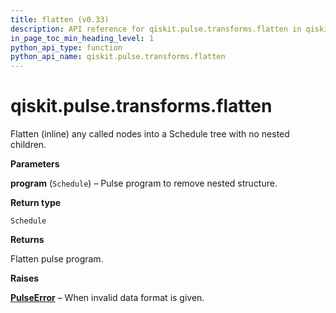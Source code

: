 ```yaml
---
title: flatten (v0.33)
description: API reference for qiskit.pulse.transforms.flatten in qiskit v0.33
in_page_toc_min_heading_level: 1
python_api_type: function
python_api_name: qiskit.pulse.transforms.flatten
---
```


<span id="qiskit-pulse-transforms-flatten" />

# qiskit.pulse.transforms.flatten

<Function id="qiskit.pulse.transforms.flatten" isDedicatedPage={true} github="https://github.com/qiskit/qiskit/tree/stable/0.19/qiskit/pulse/transforms/canonicalization.py" signature="flatten(program)">
  Flatten (inline) any called nodes into a Schedule tree with no nested children.

  **Parameters**

  **program** (`Schedule`) – Pulse program to remove nested structure.

  **Return type**

  `Schedule`

  **Returns**

  Flatten pulse program.

  **Raises**

  [**PulseError**](pulse#qiskit.pulse.PulseError "qiskit.pulse.PulseError") – When invalid data format is given.
</Function>

